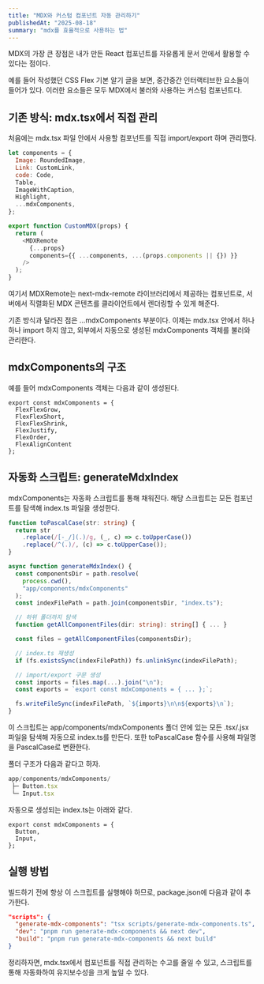 ```yaml
---
title: "MDX와 커스텀 컴포넌트 자동 관리하기"
publishedAt: "2025-08-18"
summary: "mdx를 효율적으로 사용하는 법"
---
```


MDX의 가장 큰 장점은 내가 만든 React 컴포넌트를 자유롭게 문서 안에서 활용할 수 있다는 점이다.

예를 들어 작성했던 CSS Flex 기본 알기 글을 보면, 중간중간 인터랙티브한 요소들이 들어가 있다. 이러한 요소들은 모두 MDX에서 불러와 사용하는 커스텀 컴포넌트다.

## 기존 방식: mdx.tsx에서 직접 관리

처음에는 mdx.tsx 파일 안에서 사용할 컴포넌트를 직접 import/export 하며 관리했다.

```js
let components = {
  Image: RoundedImage,
  Link: CustomLink,
  code: Code,
  Table,
  ImageWithCaption,
  Highlight,
  ...mdxComponents,
};

export function CustomMDX(props) {
  return (
    <MDXRemote
      {...props}
      components={{ ...components, ...(props.components || {}) }}
    />
  );
}
```

여기서 MDXRemote는 next-mdx-remote 라이브러리에서 제공하는 컴포넌트로, 서버에서 직렬화된 MDX 콘텐츠를 클라이언트에서 렌더링할 수 있게 해준다.

기존 방식과 달라진 점은 ...mdxComponents 부분이다. 이제는 mdx.tsx 안에서 하나하나 import 하지 않고, 외부에서 자동으로 생성된 mdxComponents 객체를 불러와 관리한다.

## mdxComponents의 구조

예를 들어 mdxComponents 객체는 다음과 같이 생성된다.

```React
export const mdxComponents = {
  FlexFlexGrow,
  FlexFlexShort,
  FlexFlexShrink,
  FlexJustify,
  FlexOrder,
  FlexAlignContent
};

```

## 자동화 스크립트: generateMdxIndex

mdxComponents는 자동화 스크립트를 통해 채워진다.
해당 스크립트는 모든 컴포넌트를 탐색해 index.ts 파일을 생성한다.

```ts
function toPascalCase(str: string) {
  return str
    .replace(/[-_/](.)/g, (_, c) => c.toUpperCase())
    .replace(/^(.)/, (c) => c.toUpperCase());
}

async function generateMdxIndex() {
  const componentsDir = path.resolve(
    process.cwd(),
    "app/components/mdxComponents"
  );
  const indexFilePath = path.join(componentsDir, "index.ts");

  // 하위 폴더까지 탐색
  function getAllComponentFiles(dir: string): string[] { ... }

  const files = getAllComponentFiles(componentsDir);

  // index.ts 재생성
  if (fs.existsSync(indexFilePath)) fs.unlinkSync(indexFilePath);

  // import/export 구문 생성
  const imports = files.map(...).join("\n");
  const exports = `export const mdxComponents = { ... };`;

  fs.writeFileSync(indexFilePath, `${imports}\n\n${exports}\n`);
}


```

이 스크립트는 app/components/mdxComponents 폴더 안에 있는 모든 .tsx/.jsx 파일을 탐색해 자동으로 index.ts를 만든다.
또한 toPascalCase 함수를 사용해 파일명을 PascalCase로 변환한다.

폴더 구조가 다음과 같다고 하자.

```js
app/components/mdxComponents/
 ├─ Button.tsx
 └─ Input.tsx

```

자동으로 생성되는 index.ts는 아래와 같다.

```tsx
export const mdxComponents = {
  Button,
  Input,
};
```

## 실행 방법

빌드하기 전에 항상 이 스크립트를 실행해야 하므로, package.json에 다음과 같이 추가한다.

```json
"scripts": {
  "generate-mdx-components": "tsx scripts/generate-mdx-components.ts",
  "dev": "pnpm run generate-mdx-components && next dev",
  "build": "pnpm run generate-mdx-components && next build"
}

```

정리하자면, mdx.tsx에서 컴포넌트를 직접 관리하는 수고를 줄일 수 있고, 스크립트를 통해 자동화하여 유지보수성을 크게 높일 수 있다.
